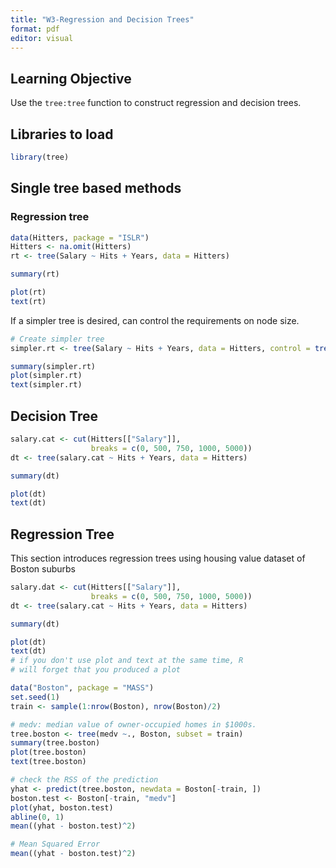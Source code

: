 ```yaml
---
title: "W3-Regression and Decision Trees"
format: pdf
editor: visual
---
```


## Learning Objective

Use the `tree:tree` function to construct regression and decision trees.

## Libraries to load 

```r
library(tree)
```

## Single tree based methods

### Regression tree

```r
data(Hitters, package = "ISLR")
Hitters <- na.omit(Hitters) 
rt <- tree(Salary ~ Hits + Years, data = Hitters) 

summary(rt) 

plot(rt) 
text(rt)
```

If a simpler tree is desired, can control the requirements on node size.

```r
# Create simpler tree
simpler.rt <- tree(Salary ~ Hits + Years, data = Hitters, control = tree.control(nobs = nrow(Hitters), minsize = 100))

summary(simpler.rt) 
plot(simpler.rt) 
text(simpler.rt)
```

## Decision Tree

```r
salary.cat <- cut(Hitters[["Salary"]], 
                  breaks = c(0, 500, 750, 1000, 5000))
dt <- tree(salary.cat ~ Hits + Years, data = Hitters) 

summary(dt) 

plot(dt) 
text(dt)
```

## Regression Tree

This section introduces regression trees using housing value dataset of Boston suburbs

```r
salary.dat <- cut(Hitters[["Salary"]], 
                  breaks = c(0, 500, 750, 1000, 5000))
dt <- tree(salary.cat ~ Hits + Years, data = Hitters) 

summary(dt) 

plot(dt) 
text(dt)
# if you don't use plot and text at the same time, R
# will forget that you produced a plot
```

```r
data("Boston", package = "MASS")
set.seed(1) 
train <- sample(1:nrow(Boston), nrow(Boston)/2)

# medv: median value of owner-occupied homes in $1000s.
tree.boston <- tree(medv ~., Boston, subset = train) 
summary(tree.boston) 
plot(tree.boston) 
text(tree.boston) 

# check the RSS of the prediction 
yhat <- predict(tree.boston, newdata = Boston[-train, ])
boston.test <- Boston[-train, "medv"]
plot(yhat, boston.test) 
abline(0, 1) 
mean((yhat - boston.test)^2)

# Mean Squared Error
mean((yhat - boston.test)^2)

```

